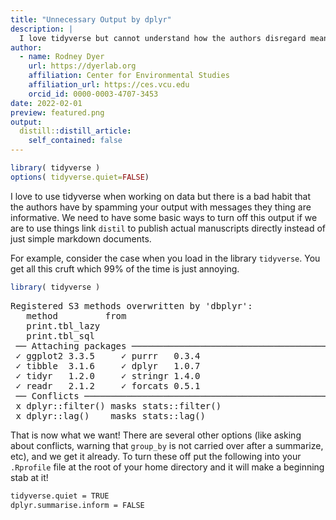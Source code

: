 ```yaml
---
title: "Unnecessary Output by dplyr"
description: |
  I love tidyverse but cannot understand how the authors disregard meaningless output so poorly.  Here is how to quiet some of that extra cruft when you load in tidyverse
author:
  - name: Rodney Dyer
    url: https://dyerlab.org
    affiliation: Center for Environmental Studies
    affiliation_url: https://ces.vcu.edu
    orcid_id: 0000-0003-4707-3453
date: 2022-02-01
preview: featured.png
output:
  distill::distill_article:
    self_contained: false
---
```


```r
library( tidyverse )
options( tidyverse.quiet=FALSE)
```



I love to use tidyverse when working on data but there is a bad habit that the authors have by spamming your output with messages they thing are informative.  We need to have some basic ways to turn off this output if we are to use things link `distil` to publish actual manuscripts directly instead of just simple markdown documents.

For example, consider the case when you load in the library `tidyverse`.  You get all this cruft which 99% of the time is just annoying.

```r
library( tidyverse )
```

<pre>
Registered S3 methods overwritten by 'dbplyr':
   method         from
   print.tbl_lazy     
   print.tbl_sql      
 ── Attaching packages ───────────────────────────────────────────────────────────── tidyverse 1.3.1 ──
 ✓ ggplot2 3.3.5     ✓ purrr   0.3.4
 ✓ tibble  3.1.6     ✓ dplyr   1.0.7
 ✓ tidyr   1.2.0     ✓ stringr 1.4.0
 ✓ readr   2.1.2     ✓ forcats 0.5.1
 ── Conflicts ──────────────────────────────────────────────────────────────── tidyverse_conflicts() ──
 x dplyr::filter() masks stats::filter()
 x dplyr::lag()    masks stats::lag()
</pre>

That is now what we want!  There are several other options (like asking about conflicts, warning that `group_by` is not carried over after a summarize, etc), and we get it already.  To turn these off put the following into your `.Rprofile` file at the root of your home directory and it will make a beginning stab at it!

```bash
tidyverse.quiet = TRUE
dplyr.summarise.inform = FALSE
```